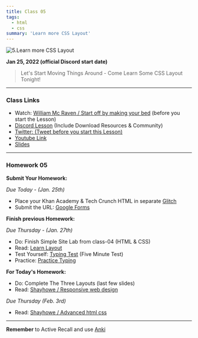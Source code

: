```yaml
---
title: Class 05
tags:
  - html
  - css
summary: 'Learn more CSS Layout'
---
```


![5.Learn more CSS Layout](https://cdn.hashnode.com/res/hashnode/image/upload/v1676567613903/Mdqs9gal-.png?auto=compress)

**Jan 25, 2022 (official Discord start date)**

> Let's Start Moving Things Around - Come Learn Some CSS Layout Tonight!

<hr />

### Class Links

- Watch: [William Mc Raven / Start off by making your bed](https://www.youtube.com/watch?v=3sK3wJAxGfs&feature=youtu.be) (before you start the Lesson)
- [Discord Lesson](https://discord.com/channels/735923219315425401/738891289071714388/935663546036015136) (Include Download Resources & Community)
- [Twitter: (Tweet before you start this Lesson)](https://twitter.com/leonnoel/status/1486104346227970050)
- [Youtube Link](https://www.youtube.com/watch?v=P3c3ZPNAen8)
- [Slides](https://slides.com/leonnoel/100devs2-css-more-basics)

<hr />

### Homework 05

**Submit Your Homework:**

_Due Today - (Jan. 25th)_

- Place your Khan Academy & Tech Crunch HTML in separate [Glitch](https://glitch.com/)
- Submit the URL: [Google Forms](https://forms.gle/w9Awq51mxmcYHy4h7)

**Finish previous Homework:**

_Due Thursday - (Jan. 27th)_

- Do: Finish Simple Site Lab from class-04 (HTML & CSS)
- Read: [Learn Layout](https://learnlayout.com/)
- Test Yourself: [Typing Test](https://www.typingtest.com/) (Five Minute Test)
- Practice: [Practice Typing](https://www.keybr.com/)

**For Today's Homework:**

- Do: Complete The Three Layouts (last few slides)
- Read: [Shayhowe / Responsive web design](https://learn.shayhowe.com/advanced-html-css/responsive-web-design/)

_Due Thursday (Feb. 3rd)_

- Read: [Shayhowe / Advanced html css](https://learn.shayhowe.com/advanced-html-css/)

<hr />

**Remember** to Active Recall and use [Anki](https://apps.ankiweb.net/)
